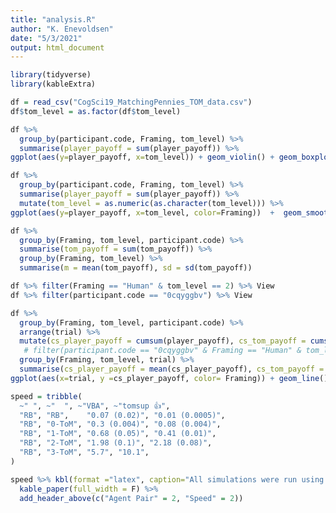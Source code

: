 ```yaml
---
title: "analysis.R"
author: "K. Enevoldsen"
date: "5/3/2021"
output: html_document
---
```


```r
library(tidyverse)
library(kableExtra)

df = read_csv("CogSci19_MatchingPennies_TOM_data.csv")
df$tom_level = as.factor(df$tom_level)

```

```r
df %>% 
  group_by(participant.code, Framing, tom_level) %>% 
  summarise(player_payoff = sum(player_payoff)) %>% 
ggplot(aes(y=player_payoff, x=tom_level)) + geom_violin() + geom_boxplot(width=.2) + facet_wrap(~Framing)

df %>% 
  group_by(participant.code, Framing, tom_level) %>% 
  summarise(player_payoff = sum(player_payoff)) %>% 
  mutate(tom_level = as.numeric(as.character(tom_level))) %>% 
ggplot(aes(y=player_payoff, x=tom_level, color=Framing))  +  geom_smooth(method="lm")

df %>% 
  group_by(Framing, tom_level, participant.code) %>% 
  summarise(tom_payoff = sum(tom_payoff)) %>% 
  group_by(Framing, tom_level) %>% 
  summarise(m = mean(tom_payoff), sd = sd(tom_payoff))
```

```r
df %>% filter(Framing == "Human" & tom_level == 2) %>% View
df %>% filter(participant.code == "0cqyggbv") %>% View

```


```r
df %>% 
  group_by(Framing, tom_level, participant.code) %>% 
  arrange(trial) %>% 
  mutate(cs_player_payoff = cumsum(player_payoff), cs_tom_payoff = cumsum(tom_payoff), trial = trial - min(trial)) %>% 
   # filter(participant.code == "0cqyggbv" & Framing == "Human" & tom_level == 2) %>%
  group_by(Framing, tom_level, trial) %>% 
  summarise(cs_player_payoff = mean(cs_player_payoff), cs_tom_payoff = mean(cs_tom_payoff)) %>%
ggplot(aes(x=trial, y =cs_player_payoff, color= Framing)) + geom_line() + facet_wrap(~tom_level)
```




```r
speed = tribble(
  ~" ", ~"  ", ~"VBA", ~"tomsup 👍",
  "RB", "RB",    "0.07 (0.02)", "0.01 (0.0005)",
  "RB", "0-ToM", "0.3 (0.004)", "0.08 (0.004)",
  "RB", "1-ToM", "0.68 (0.05)", "0.41 (0.01)",
  "RB", "2-ToM", "1.98 (0.1)", "2.18 (0.08)",
  "RB", "3-ToM", "5.7", "10.1",
)

speed %>% kbl(format ="latex", caption="All simulations were run using 60 trials and 5 simulations. The reported results is a mean (SD) over 20 repitions. Thus these were run a total of 6 000 pr. agent pair.") %>% 
  kable_paper(full_width = F) %>%
  add_header_above(c("Agent Pair" = 2, "Speed" = 2))

```







